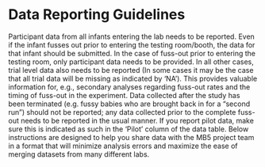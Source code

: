 # Data Reporting Guidelines {#sec-datareporting}

Participant data from all infants entering the lab needs to be reported. Even if the infant fusses out prior to entering the testing room/booth, the data for that infant should be submitted. In the case of fuss-out prior to entering the testing room, only participant data needs to be provided. In all other cases, trial level data also needs to be reported (In some cases it may be the case that all trial data will be missing as indicated by ‘NA’). This provides valuable information for, e.g., secondary analyses regarding fuss-out rates and the timing of fuss-out in the experiment. Data collected after the study has been terminated (e.g. fussy babies who are brought back in for a “second run”) should not be reported; any data collected prior to the complete fuss-out needs to be reported in the usual manner. If you report pilot data, make sure this is indicated as such in the ‘Pilot’ column of the data table. Below instructions are designed to help you share data with the MB5 project team in a format that will minimize analysis errors and maximize the ease of merging datasets from many different labs.
